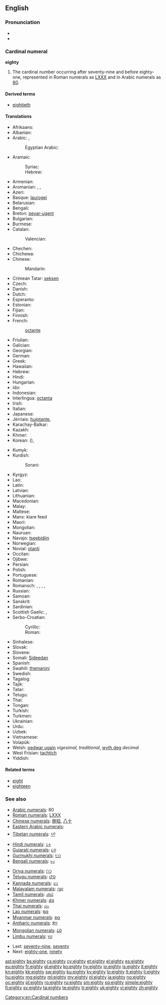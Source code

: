 ==English==

===Pronunciation===
* {{audio|en-us-eighty.ogg|Audio (US)}}
* {{rhymes|eɪti}}

===Cardinal numeral===
'''eighty'''

# The cardinal number occurring after seventy-nine and before eighty-one, represented in Roman numerals as [[LXXX]] and in Arabic numerals as [[80]].

====Derived terms====
* [[eightieth]]

====Translations====
{{trans-top|80}}
* Afrikaans: {{t-|af|tagtig}}
* Albanian: {{t-|sq|tetëdhjetë}}
* Arabic: {{t-|ar|ثمانين|tr=ṯamānīn|alt=ثَمانِينَ|sc=Arab}}, {{qualifier|only nominative, formal}} {{t-|ar|ثمانون|tr=ṯamānūn|alt=ثَمانُونَ|sc=Arab}}
*: Egyptian Arabic: {{tø|arz|تمنين|tr=tamanīn|sc=Arab}}
* Aramaic:
*: Syriac: {{tø|syc|ܬܡܢܐܝܢ|tr=tmān'īn|c}}
*: Hebrew: {{tø|arc|תמנאין|tr=tmān'īn|c}}
* Armenian: {{t-|hy|ութսուն|tr=ut'sun|sc=Armn}}
* Aromanian: {{t-|rup|opdzãts}}, {{t-|rup|optdzãtsi}}, {{t-|rup|ubdzãts}}
* Azeri: {{t+|az|səksən}}
* Basque: [[laurogei]]
* Belarusian: {{t-|be|восемдзесят|tr=vósemdzesjat|sc=Cyrl}}
* Bengali: {{t-|bn|আশি|tr=ashi|sc=Beng}}
* Breton: [[pevar-ugent]]
* Bulgarian: {{t-|bg|осемдесет|tr=ósemdeset|sc=Cyrl}}
* Burmese: {{t-|my|ရှစ်ဆယ်|tr=shit-hsè|sc=Mymr}}
* Catalan: {{t+|ca|vuitanta}}
*: Valencian: {{t+|ca|huitanta}}
* Chechen: {{tø|ce|дезткъа|tr=deztqha}}
* Chichewa: {{tø|ny|makumi asanu ndiatatu}}
* Chinese:
*: Mandarin: {{t|cmn|八十|tr=bāshí|sc=Hani}}
* Crimean Tatar: [[seksen#Crimean Tatar|seksen]]
* Czech: {{t+|cs|osmdesát}}
* Danish: {{t+|da|firs}}
* Dutch: {{t+|nl|tachtig|f}}
* Esperanto: {{t-|eo|okdek}}
* Estonian: {{t-|et|kaheksakümmend}}
* Fijian: {{t-|fj|walu saga vulu}}
* Finnish: {{t-|fi|kahdeksankymmentä}}
* French:
*: {{qualifier|France, Quebec, Belgium, Luxemburg, part of Switzerland}} {{t+|fr|quatre-vingts}}
*: {{qualifier|former word, Switzerland}} [[octante]]
*: {{qualifier|part of Switzerland}} {{t+|fr|huitante}}
* Friulian: {{tø|fur|otante}}
* Galician: {{t+|gl|oitenta}}
* Georgian: {{t-|ka|ოთხმოცი|tr=ot'xmoc'i|sc=Geor}}
* German: {{t+|de|achtzig|f}}
* Greek: {{t+|el|ογδόντα|tr=ogdónda|sc=Grek}}
* Hawaiian: {{tø|haw|kanawalu}}
* Hebrew: {{t-|he|שמונים|m|f|tr=shmoním|alt=שְׁמוֹנִים|sc=Hebr}}
* Hindi: {{t+|hi|अस्सी|tr=assī|sc=Deva}}
* Hungarian: {{t+|hu|nyolcvan}}
* Ido: {{t+|io|okadek}}
* Indonesian: {{t-|id|delapan puluh}}
* Interlingua: [[octanta]]
* Irish: {{t+|ga|ochtó}}
* Italian: {{t+|it|ottanta}}
* Japanese: {{t+|ja|八十|tr=はちじゅう, hachijū|sc=Jpan}}
* Jèrriais: [[huiptante]], {{tø|roa-jer|quatre-vîngts}}
* Karachay-Balkar: {{tø|krc|сексен|tr=seksen|sc=Cyrl}}
* Kazakh: {{t|kk|сексен|tr=seksen|sc=Cyrl}}
* Khmer: {{t+|km|ប៉ែតសិប|tr=pɐət səp|sc=Khmr}}
* Korean: {{t+|ko|팔십|tr=palsip|sc=Kore}} ({{t+|ko|八十|sc=Kore}}), {{t+|ko|여든|tr=yeodeun|sc=Kore}}
{{trans-mid}}
* Kumyk: {{tø|kum|сексен|tr=seksen|sc=Cyrl}}
* Kurdish:
*: Sorani: {{ku-Arab|[[هه‌شتا]]}}
* Kyrgyz: {{t+|ky|сексен|tr=seksen|sc=Cyrl}}
* Lao: {{t-|lo|ແປດສິບ|tr=pɛ̏ːt síp|sc=Laoo}}
* Latin: {{t-|la|octoginta}}
* Latvian: {{t+|lv|astoņdesmit}}
* Lithuanian: {{t+|lt|aštuoniasdešimt}}
* Macedonian: {{t-|mk|осумдесет|tr=osúmdeset}}
* Malay: {{t-|ms|lapan puluh}}
* Maltese: {{t-|mt|tmenin}}
* Manx: kiare feed
* Maori: {{t+|mi|waru tekau}}
* Mongolian: {{t-|mn|ная|tr=naja|sc=Cyrl}}
* Nauruan: {{t-|na|aojomo}}
* Navajo: [[tseebídiin]]
* Norwegian: {{t+|no|åtti}}
* Novial: [[otanti]]
* Occitan: {{t+|oc|ochanta}}
* Ojibwe: {{tø|oj|nishwaasimidana}}
* Persian: {{t+|fa|هشتاد|tr=haštâd}}
* Polish: {{t+|pl|osiemdziesiąt}}
* Portuguese: {{t+|pt|oitenta}}
* Romanian: {{t+|ro|optzeci}}
* Romansch: {{t-|rm|otganta}}, {{t-|rm|otgonta}}, {{t-|rm|otgànta}}, {{t-|rm|ochaunta}}, {{t-|rm|ottanta}}
* Russian: {{t+|ru|восемьдесят|tr=vósemʹdesjat|sc=Cyrl}}
* Samoan: {{t-|sm|valugafulu}}
* Sanskrit: {{t-|sa|अशीति|tr=aśītí|sc=Deva}}
* Sardinian: {{t-|sc|otanta}}
* Scottish Gaelic: {{qualifier|old system}} {{t-|gd|ceithir}} {{t-|gd|fichead}}, {{qualifier|new system}} {{t-|gd|ochdad}}
* Serbo-Croatian:
*: Cyrillic: {{t-|sh|осамдесет}}
*: Roman: {{t-|sh|osamdeset}}
* Sinhalese: {{t-|si|අසූව|tr=asoova|sc=Sinh}}
* Slovak: {{t-|sk|osemdesiat}}
* Slovene: {{t+|sl|osemdeset}}
* Somali: [[Sideedan]]
* Spanish: {{t+|es|ochenta}}
* Swahili: [[themanini]]
* Swedish: {{t+|sv|åttio}}
* Tagalog: {{t-|tl|labingwalo}}
* Tajik: {{t-|tg|хаштод|tr=haštod|sc=Cyrl}}
* Tatar: {{t+|tt|сиксән|tr=siksän|sc=Cyrl}}
* Telugu: {{t+|te|ఎనభై|tr=enabhai}}
* Thai: {{t-|th|แปดสิบ|tr=bpàet sìp|sc=Thai}}
* Tongan: {{t-|to|valungofulu}}
* Turkish: {{t+|tr|seksen}}
* Turkmen: {{t+|tk|segsen}}
* Ukrainian: {{t+|uk|вісімдесят|tr=vísimdesjat|sc=Cyrl}}
* Urdu: {{t-|ur|اسی|tr=assī|sc=ur-Arab}}
* Uzbek: {{t-|uz|sakson}}
* Vietnamese: {{t+|vi|tám mươi}}
* Volapük: {{t+|vo|jöldeg}}
* Welsh: [[pedwar ugain]] ''vigesimal, traditional'', [[wyth deg]] ''decimal''
* West Frisian: [[tachtich]]
* Yiddish: {{t-|yi|אַכציק|tr=akhtsik|sc=Hebr}}
{{trans-bottom}}

====Related terms====
* [[eight]]
* [[eighteen]]

===See also===
{{rel-top|Symbols for eighty in various numeral systems}}
* [[w:Arabic numerals|Arabic numerals]]: 80
* [[w:Roman numerals|Roman numerals]]: [[LXXX]]
* [[w:Chinese numerals|Chinese numerals]]: [[捌]][[拾]], [[八]][[十]]
* [[w:Eastern Arabic numerals|Eastern Arabic numerals]]: {{Arab|[[٨٠]]}}
* [[w:Indian numerals|Tibetan numerals]]: [[༨༠]]
* [[w:Indian numerals|Hindi numerals]]: [[८०]]
* [[w:Indian numerals|Gujarati numerals]]: [[૮૦]]
* [[w:Indian numerals|Gurmukhi numerals]]: [[੮੦]]
* [[w:Indian numerals|Bengali numerals]]: [[৮০]]
{{mid2}}
* [[w:Indian numerals|Oriya numerals]]: [[୮୦]]
* [[w:Indian numerals|Telugu numerals]]: [[౮౦]]
* [[w:Indian numerals|Kannada numerals]]: [[೮೦]]
* [[w:Indian numerals|Malayalam numerals]]: [[൮൦]]
* [[w:Indian numerals|Tamil numerals]]: [[௮௰]]
* [[w:Khmer script|Khmer numerals]]: [[៨០]]
* [[w:Thai numerals|Thai numerals]]: [[๘๐]]
* [[w:Lao alphabet|Lao numerals]]: [[໘໐]]
* [[w:Burmese alphabet|Myanmar numerals]]: [[၈၀]]
* [[w:Amharic language|Amharic numerals]]: [[፰፲]]
* [[w:Mongolian alphabet|Mongolian numerals]]: [[᠘᠐]]
* [[w:Limbu language|Limbu numerals]]: [[᥎᥆]]
{{rel-bottom}}
* Last: [[seventy-nine]], [[seventy]]
* Next: [[eighty-one]], [[ninety]]

[[Category:en:Cardinal numbers]]

[[ast:eighty]]
[[bs:eighty]]
[[cs:eighty]]
[[cy:eighty]]
[[et:eighty]]
[[el:eighty]]
[[es:eighty]]
[[eu:eighty]]
[[fr:eighty]]
[[gl:eighty]]
[[ko:eighty]]
[[hy:eighty]]
[[io:eighty]]
[[is:eighty]]
[[it:eighty]]
[[kn:eighty]]
[[kk:eighty]]
[[sw:eighty]]
[[ku:eighty]]
[[ky:eighty]]
[[lo:eighty]]
[[lt:eighty]]
[[li:eighty]]
[[hu:eighty]]
[[mg:eighty]]
[[ml:eighty]]
[[my:eighty]]
[[nl:eighty]]
[[ja:eighty]]
[[no:eighty]]
[[oc:eighty]]
[[pl:eighty]]
[[ro:eighty]]
[[ru:eighty]]
[[sm:eighty]]
[[sq:eighty]]
[[simple:eighty]]
[[fi:eighty]]
[[sv:eighty]]
[[ta:eighty]]
[[te:eighty]]
[[tr:eighty]]
[[uk:eighty]]
[[vi:eighty]]
[[zh:eighty]]